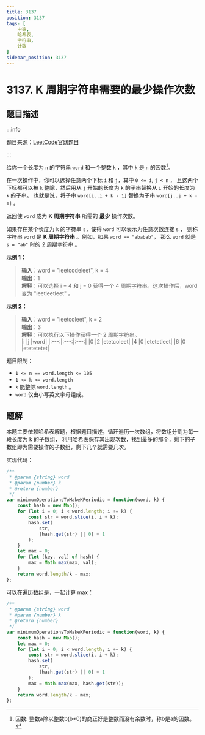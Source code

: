 ```yaml
---
title: 3137
position: 3137
tags: [
    中等,
    哈希表,
    字符串,
    计数
]
sidebar_position: 3137
---
```


# 3137. K 周期字符串需要的最少操作次数

## 题目描述 <DifficultyTag level={2} />

:::info

题目来源：[LeetCode官网题目](https://leetcode.cn/problems/minimum-number-of-operations-to-make-word-k-periodic/description/)

:::

给你一个长度为 `n` 的字符串 `word` 和一个整数 `k` ，其中 `k` 是 `n` 的因数[^1]。

在一次操作中，你可以选择任意两个下标 `i` 和 `j`，其中 `0 <= i`, `j < n` ，
且这两个下标都可以被 `k` 整除，然后用从 `j` 开始的长度为 `k` 的子串替换从 `i` 开始的长度为 `k` 的子串。
也就是说，将子串 `word[i..i + k - 1]` 替换为子串 `word[j..j + k - 1]` 。

返回使 `word` 成为 **K 周期字符串** 所需的 **最少** 操作次数。

如果存在某个长度为 `k` 的字符串 `s`，使得 `word` 可以表示为任意次数连接 `s` ，
则称字符串 `word` 是 **K 周期字符串** 。例如，如果 `word == "ababab"`，
那么 `word` 就是 `s = "ab"` 时的 2 周期字符串 。

[^1]: 因数: 整数a除以整数b(b≠0)的商正好是整数而没有余数时，称b是a的因数。

**示例 1：**
> **输入**：word = "leetcodeleet", k = 4  
> **输出**：1  
> **解释**：可以选择 i = 4 和 j = 0 获得一个 4 周期字符串。这次操作后，word 变为 "leetleetleet" 。  

**示例 2：**
> **输入**：word = "leetcoleet", k = 2  
> **输出**：3  
> **解释**：可以执行以下操作获得一个 2 周期字符串。  
> |i	|j	|word|
> |:---:|:---:|:---:|
> |0	|2	|etetcoleet|
> |4	|0	|etetetleet|
> |6	|0	|etetetetet|

题目限制：

- `1 <= n == word.length <= 105`
- `1 <= k <= word.length`
- `k` 能整除 `word.length` 。
- `word` 仅由小写英文字母组成。

## 题解
本题主要依赖哈希表解题，根据题目描述，循环遍历一次数组，将数组分割为每一段长度为 k 的子数组，
利用哈希表保存其出现次数，找到最多的那个，剩下的子数组即为需要操作的子数组，剩下几个就需要几次。

实现代码：

```js
/**
 * @param {string} word
 * @param {number} k
 * @return {number}
 */
var minimumOperationsToMakeKPeriodic = function(word, k) {
    const hash = new Map();
    for (let i = 0; i < word.length; i += k) {
        const str = word.slice(i, i + k);
        hash.set(
            str,
            (hash.get(str) || 0) + 1
        );
    }
    let max = 0;
    for (let [key, val] of hash) {
        max = Math.max(max, val);
    }
    return word.length/k - max;
};
```

可以在遍历数组是，一起计算 max：

```js
/**
 * @param {string} word
 * @param {number} k
 * @return {number}
 */
var minimumOperationsToMakeKPeriodic = function(word, k) {
    const hash = new Map();
    let max = 0;
    for (let i = 0; i < word.length; i += k) {
        const str = word.slice(i, i + k);
        hash.set(
            str,
            (hash.get(str) || 0) + 1
        );
        max = Math.max(max, hash.get(str));
    }
    return word.length/k - max;
};
```

